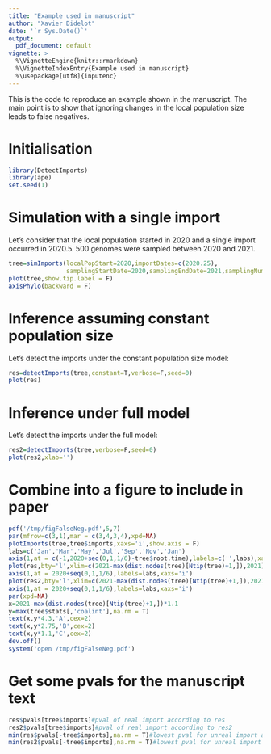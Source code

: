 ```yaml
---
title: "Example used in manuscript"
author: "Xavier Didelot"
date: '`r Sys.Date()`'
output:
  pdf_document: default
vignette: >
  %\VignetteEngine{knitr::rmarkdown}
  %\VignetteIndexEntry{Example used in manuscript}
  %\usepackage[utf8]{inputenc}
---
```


This is the code to reproduce an example shown in the manuscript.
The main point is to show that ignoring changes in the local population size
leads to false negatives.

# Initialisation

```r
library(DetectImports)
library(ape)
set.seed(1)
```

# Simulation with a single import

Let's consider that the local population started in 2020 and a single import occurred in 2020.5.
500 genomes were sampled between 2020 and 2021.

```r
tree=simImports(localPopStart=2020,importDates=c(2020.25),
                samplingStartDate=2020,samplingEndDate=2021,samplingNumber=500,globalNeg = 0.01)
plot(tree,show.tip.label = F)
axisPhylo(backward = F)
```

# Inference assuming constant population size

Let's detect the imports under the constant population size model:

```r
res=detectImports(tree,constant=T,verbose=F,seed=0)
plot(res)
```

# Inference under full model

Let's detect the imports under the full model:

```r
res2=detectImports(tree,verbose=F,seed=0)
plot(res2,xlab='')
```

# Combine into a figure to include in paper

```r
pdf('/tmp/figFalseNeg.pdf',5,7)
par(mfrow=c(3,1),mar = c(3,4,3,4),xpd=NA)
plotImports(tree,tree$imports,xaxs='i',show.axis = F)
labs=c('Jan','Mar','May','Jul','Sep','Nov','Jan')
axis(1,at = c(-1,2020+seq(0,1,1/6)-tree$root.time),labels=c('',labs),xaxs='i')
plot(res,bty='l',xlim=c(2021-max(dist.nodes(tree)[Ntip(tree)+1,]),2021),xaxs='i',xlab='',xaxt='n')
axis(1,at = 2020+seq(0,1,1/6),labels=labs,xaxs='i')
plot(res2,bty='l',xlim=c(2021-max(dist.nodes(tree)[Ntip(tree)+1,]),2021),xaxs='i',xlab='',xaxt='n')
axis(1,at = 2020+seq(0,1,1/6),labels=labs,xaxs='i')
par(xpd=NA)
x=2021-max(dist.nodes(tree)[Ntip(tree)+1,])*1.1
y=max(tree$stats[,'coalint'],na.rm = T)
text(x,y*4.3,'A',cex=2)
text(x,y*2.75,'B',cex=2)
text(x,y*1.1,'C',cex=2)
dev.off()
system('open /tmp/figFalseNeg.pdf')
```

# Get some pvals for the manuscript text
```r
res$pvals[tree$imports]#pval of real import according to res
res2$pvals[tree$imports]#pval of real import according to res2
min(res$pvals[-tree$imports],na.rm = T)#lowest pval for unreal import according to res
min(res2$pvals[-tree$imports],na.rm = T)#lowest pval for unreal import according to res2
```
